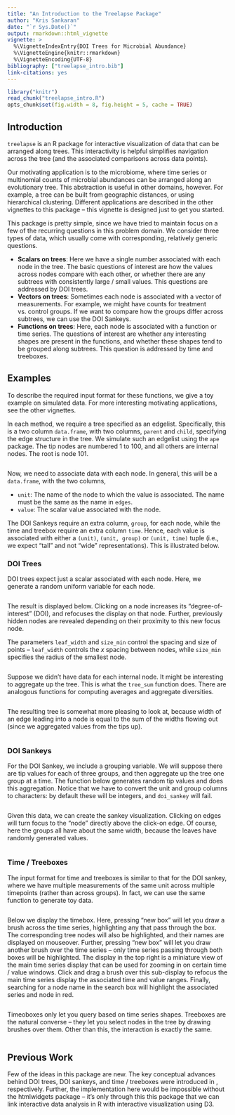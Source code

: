 ```yaml
---
title: "An Introduction to the Treelapse Package"
author: "Kris Sankaran"
date: "`r Sys.Date()`"
output: rmarkdown::html_vignette
vignette: >
  %\VignetteIndexEntry{DOI Trees for Microbial Abundance}
  %\VignetteEngine{knitr::rmarkdown}
  %\VignetteEncoding{UTF-8}
bibliography: ["treelapse_intro.bib"]
link-citations: yes
---
```


```r
library("knitr")
read_chunk("treelapse_intro.R")
opts_chunk$set(fig.width = 8, fig.height = 5, cache = TRUE)
```

## Introduction ##

`treelapse` is an R package for interactive visualization of data that can be
arranged along trees. This interactivity is helpful simplifies navigation across
the tree (and the associated comparisons across data points).

Our motivating application is to the microbiome, where time series or
multinomial counts of microbial abundances can be arranged along
an evolutionary tree. This abstraction is useful in other domains, however.
For example, a tree can be built from geographic distances, or using
hierarchical clustering. Different applications are described in the other
vignettes to this package -- this vignette is designed just to get you started.

This package is pretty simple, since we have tried to maintain focus on a few of
the recurring questions in this problem domain. We consider three types of data,
which usually come with corresponding, relatively generic questions.

* **Scalars on trees**: Here we have a single number associated with each node in
the tree. The basic questions of interest are how the values across nodes
compare with each other, or whether there are any subtrees with consistently
large / small values. This questions are addressed by DOI trees.
* **Vectors on trees**: Sometimes each node is associated with a vector of
measurements. For example, we might have counts for treatment vs. control
groups. If we want to compare how the groups differ across subtrees, we can use
the DOI Sankeys.
* **Functions on trees**: Here, each node is associated with a function or time
series. The questions of interest are whether any interesting shapes are present
in the functions, and whether these shapes tend to be grouped along subtrees.
This question is addressed by time and treeboxes.

## Examples ##

To describe the required input format for these functions, we give a toy example
on simulated data. For more interesting motivating applications, see the other
vignettes.

In each method, we require a tree specified as an edgelist. Specifically, this
is a two column `data.frame`, with two columns, `parent` and `child`, specifying
the edge structure in the tree. We simulate such an edgelist using the `ape`
package. The tip nodes are numbered 1 to 100, and all others are internal nodes.
The root is node 101.

```r
```

Now, we need to associate data with each node. In general, this will be a
`data.frame`, with the two columns,

* `unit`: The name of the node to which the value is associated. The name must
be the same as the name in `edges`.
* `value`: The scalar value associated with the node.

The DOI Sankeys require an extra column, `group`, for each node, while the
time and treebox require an extra column `time`. Hence, each value is associated
with either a `(unit)`, `(unit, group)` or `(unit, time)` tuple (i.e., we expect
"tall" and not "wide" representations). This is illustrated below.

### DOI Trees ###

DOI trees expect just a scalar associated with each node. Here, we generate a
random uniform variable for each node.

```r
```

The result is displayed below. Clicking on a node increases its
"degree-of-interest" (DOI), and refocuses the display on that node. Further,
previously hidden nodes are revealed depending on their proximity to this new
focus node.

The parameters `leaf_width` and `size_min` control the spacing and size of
points -- `leaf_width` controls the $x$ spacing between nodes, while `size_min`
specifies the radius of the smallest node.

```r
```

Suppose we didn't have data for each internal node. It might be interesting to
aggregate up the tree. This is what the `tree_sum` function does. There are
analogous functions for computing averages and aggregate diversities.

```r
```

The resulting tree is somewhat more pleasing to look at, because width of an
edge leading into a node is equal to the sum of the widths flowing out (since
we aggregated values from the tips up).

```r
```

### DOI Sankeys ###

For the DOI Sankey, we include a grouping variable. We will suppose there are
tip values for each of three groups, and then aggregate up the tree one group at
a time. The function below generates random tip values and does this
aggregation. Notice that we have to convert the unit and group columns to
characters: by default these will be integers, and `doi_sankey` will fail.

```r
```

Given this data, we can create the sankey visualization. Clicking on edges
will turn focus to the "node" directly above the click-on edge. Of course, here
the groups all have about the same width, because the leaves have randomly
generated values.

```r
```

### Time / Treeboxes ###

The input format for time and treeboxes is similar to that for the DOI sankey,
where we have multiple measurements of the same unit across multiple timepoints
(rather than across groups). In fact, we can use the same function to generate
toy data.

```r
```

Below we display the timebox. Here, pressing "new box" will let you draw a brush
across the time series, highlighting any that pass through the box. The
corresponding tree nodes will also be highlighted, and their names are displayed
on mouseover. Further, pressing "new box" will let you draw another brush over
the time series -- only time series passing through both boxes will be
highlighted. The display in the top right is a miniature view of the main time
series display that can be used for zooming in on certain time / value windows.
Click and drag a brush over this sub-display to refocus the main time series
display the associated time and value ranges. Finally, searching for a node name
in the search box will highlight the associated series and node in red.

```r
```

Timeoboxes only let you query based on time series shapes. Treeboxes are the
natural converse -- they let you select nodes in the tree by drawing brushes
over them. Other than this, the interaction is exactly the same.

```r
````

## Previous Work ##

Few of the ideas in this package are new. The key conceptual advances behind DOI
trees, DOI sankeys, and time / treeboxes were introduced in
\cite{heer2004doitrees, hochheiser2002visual, guerra2013visualizing},
respectively. Further, the implementation here would be impossible without the
htmlwidgets package \cite{vaidyanathan2014htmlwidgets} -- it's only through this
this package that we can link interactive data analysis in R with interactive
visualization using D3.
